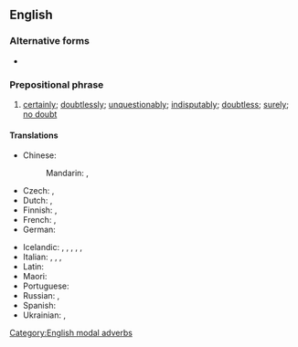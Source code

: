 ==English==

===Alternative forms===
* {{l|en|without doubt}}

===Prepositional phrase===
{{en-PP}}

# [[certainly]]; [[doubtlessly]]; [[unquestionably]]; [[indisputably]]; [[doubtless]]; [[surely]]; [[no doubt]]

====Translations====
{{trans-see|certainly}}

{{trans-top|certainly; doubtlessly}}
* Chinese:
*: Mandarin: {{t+|cmn|毫無疑問|sc=Hani}}, {{t+|cmn|毫无疑问|tr=háowú yíwèn|sc=Hani}}
* Czech: {{t+|cs|bezpochyby}}, {{t+|cs|nepochybně}}
* Dutch: {{t+|nl|ongetwijfeld}}, {{t|nl|zonder twijfel}}
* Finnish: {{t+|fi|epäilemättä}}, {{t|fi|ilman epäilystäkään}}
* French: {{t+|fr|sans doute}}, {{t+|fr|sans aucun doute}}
* German: {{t+|de|zweifelsohne}}
{{trans-mid}}
* Icelandic: {{t|is|án efa}}, {{t|is|eflaust}}, {{t|is|efalaust}}, {{t|is|vafalaust}}, {{t|is|óefað}}, {{t|is|ótvírætt}}
* Italian: {{t|it|senza dubbio}}, {{t+|it|non c'è che dire}}, {{t|it|senz'ombra di dubbio}}, {{t|it|senza ombra di dubbio}}
* Latin: {{t|la|nīmīrum}}
* Maori: {{t|mi|kāore e kore}}
* Portuguese: {{t|pt|sem dúvida}}
* Russian: {{t+|ru|без сомне́ния}}, {{t+|ru|несомне́нно}}
* Spanish: {{t+|es|sin duda}}
* Ukrainian: {{t|uk|[[без]] [[сумнів|су́мніву]]}}, {{t+|uk|безсумні́вно}}
{{trans-bottom}}

[[Category:English modal adverbs]]